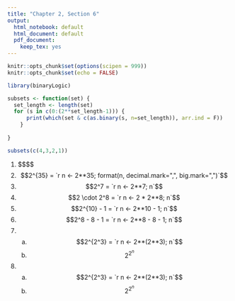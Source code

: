 ```yaml
---
title: "Chapter 2, Section 6"
output:
  html_notebook: default
  html_document: default
  pdf_document:
    keep_tex: yes
---
```


```r
knitr::opts_chunk$set(options(scipen = 999))
knitr::opts_chunk$set(echo = FALSE)
```

```r
library(binaryLogic)

subsets <- function(set) { 
  set_length <- length(set)
  for (s in c(0:(2**set_length-1))) {
      print(which(set & c(as.binary(s, n=set_length)), arr.ind = F))
    } 
  
}

subsets(c(4,3,2,1))

```

1. $$$$ 
2. $$2^{35} = `r n <- 2**35; format(n, decimal.mark=",", big.mark=",")`$$
3. $$2^7 = `r n <- 2**7; n`$$
4. $$2 \cdot 2^8 = `r n <- 2 * 2**8; n`$$
5. $$2^{10} - 1 = `r n <- 2**10 - 1; n`$$
6. $$2^8 - 8 - 1 = `r n <- 2**8 - 8 - 1; n`$$
7.
    a. $$2^{2^3} = `r n <- 2**(2**3); n`$$ 
    b. $$2^{2^n}$$ 
7.
    a. $$2^{2^3} = `r n <- 2**(2**3); n`$$ 
    b. $$2^{2^n}$$ 
   